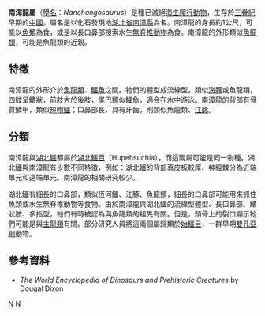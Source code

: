 {{Automatic taxobox
| taxon = Nanchangosaurus
| authority = Wang, 1959
| fossil_range={{Fossil range|安尼阶}}
| type_species = '''孫氏南漳龍<br>''Nanchangosaurus suni'''''
| type_species_authority = Wang, 1959 
}}

'''南漳龍屬'''（[[學名|學名]]：''Nanchangosaurus''）是種已滅絕[[海生爬行動物|海生爬行動物]]，生存於[[三疊紀|三疊紀]]早期的[[中國|中國]]。屬名是以化石發現地[[湖北省|湖北省]][[南漳縣|南漳縣]]為名。南漳龍的身長約1公尺，可能以[[魚類|魚類]]為食，或是以長口鼻部搜索水生[[無脊椎動物|無脊椎動物]]為食。南漳龍的外形類似[[魚龍類|魚龍類]]，可能是魚龍類的近親。

==特徵==
南漳龍的外形介於[[魚龍類|魚龍類]]、[[鱷魚|鱷魚]]之間。牠們的體型成流線型，類似[[海豚|海豚]]或魚龍類，四肢呈鰭狀，前肢大於後肢，尾巴類似鱷魚，適合在水中游泳。南漳龍的背部有骨質鱗甲，類似[[短吻鱷|短吻鱷]]；口鼻部長，具有牙齒，則類似魚龍類、[[江豚|江豚]]。

==分類==
南漳龍與[[湖北鱷|湖北鱷]]都屬於[[湖北鱷目|湖北鱷目]]（Hupehsuchia），而這兩屬可能是同一物種。湖北鱷與南漳龍有少數不同特徵，例如：湖北鱷的背部真皮板較厚、神經棘分為近端單元和遠端單元。南漳龍的相關研究較少。

湖北鱷有細長的口鼻部，類似恆河鱷、江豚、魚龍類，細長的口鼻部可能用來抓住魚類或水生無脊椎動物等食物。由於南漳龍與湖北鱷的流線型體型、長口鼻部、鰭狀肢、多指型，牠們有時被認為與魚龍類的祖先有關。但是，頭骨上的裂口顯示牠們可能是與[[主龍類|主龍類]]有關。部分研究人員將這兩個屬歸類於[[始鱷目|始鱷目]]，一群早期[[雙孔亞綱|雙孔亞綱]]動物。

==參考資料==
* ''The World Encyclopedia of Dinosaurs and Prehistoric Creatures'' by Dougal Dixon

{{魚龍形下綱|B.}}
{{Taxonbar|from=Q3020699}}

[[Category:湖北鱷目|N]]
[[Category:1959年描述的分类群|N]]


{{Paleo-reptile-stub}}
